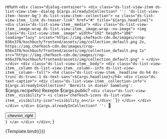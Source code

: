 
<Meta title="Library/List View Item/Dialog" />

  return `
    <div class="dialog-container">
          <div class="ds-list-view-item ds-list-view-item--dialog ${args.alreadyInCollection? '': 'ds-list-view-item--hover-bg'} ds-list-view-item--collection">
            <a class="ds-list-view-item__link ds-teaser-link" href="#" title="${args.headline}">
              <div class="ds-list-view-item__media">
                <div class="ds-list-view-item__image-wrap ds-list-view-item__image-wrap--no-image">
                <img class="ds-list-view-item__image"
                  width="192" height="108"
                  loading="lazy"
                  srcset="https://img.chefkoch-cdn.de/images/crop-656x370/kochbuch/frontend/assets/img/collection_default.png 2x,
                  https://img.chefkoch-cdn.de/images/crop-656x370/kochbuch/frontend/assets/img/collection_default.png 1x" 
                  src="https://img.chefkoch-cdn.de/images/crop-656x370/kochbuch/frontend/assets/img/collection_default.png"
                  >
                </div>
              </div>
              <div class="ds-list-view-item__body">
                <div class="ds-list-view-item__column ds-list-view-item__column--info ds-list-view-item__column--full">
                  <h4 class="ds-list-view-item__headline ds-h4 ds-trunc ds-trunc-1 ds-text-sans">${args.headline}</h4>
                  <div class="ds-text-caption">
                    <div class="ds-list-view-item__collection-info">
                      ${args.alreadyInCollection? 'Bereits in dieser Sammlung': `
                      <span class="ds-list-view-item__recipe-count">${args.recipeNo} Rezepte</span>
                      ${args.public? `<div class="ds-list-view-item__visibility">
                        <i class="chefkoch-icons ds-list-view-item__visibility-icon">visibility_on</i>
                      </div>`: ``}`}
                    </div>
                  </div>
                </div>
              </div>
              ${args.alreadyInCollection? '': `
              <div class="ds-list-view-item__action">
                <button class="ds-btn ds-btn--round ds-btn--size-s ds-text-corporate-green">
                  <i class="ds-btn__icon chefkoch-icons">chevron_right</i>
                </button>
              </div>
              `}
            </a>
          </div>
    </div>`;
}


<Canvas>
  <Story name="Collection List Item" args={{
    headline: 'Hauptsammlung',
    recipeNo: 10000,
    public: true,
    alreadyInCollection: false,
  }}
  >
    {Template.bind({})}
  </Story>
</Canvas>